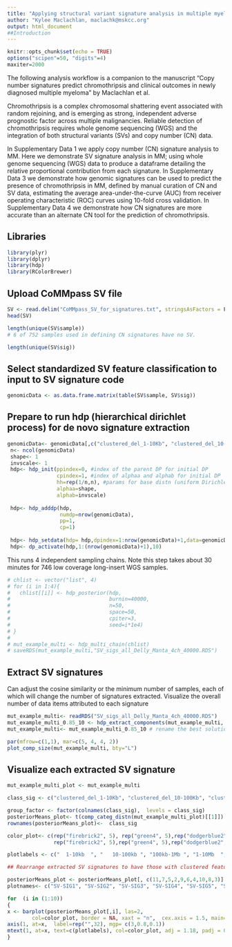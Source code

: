 ```yaml
---
title: "Applying structural variant signature analysis in multiple myeloma"
author: "Kylee Maclachlan, maclachk@mskcc.org"
output: html_document
##Introduction
---
```

```r
knitr::opts_chunk$set(echo = TRUE)
options("scipen"=50, "digits"=4)
maxiter=2000
```

The following analysis workflow is a companion to the manuscript “Copy number signatures predict chromothripsis and clinical outcomes in newly diagnosed multiple myeloma” by Maclachlan et al. 

Chromothripsis is a complex chromosomal shattering event associated with random rejoining, and is emerging as strong, independent adverse prognostic factor across multiple malignancies. Reliable detection of chromothripsis requires whole genome sequencing (WGS) and the integration of both structural variants (SVs) and copy number (CN) data. 

In Supplementary Data 1 we apply copy number (CN) signature analysis to MM. Here we demonstrate SV signature analysis in MM; using whole genome sequencing (WGS) data to produce a dataframe detailing the relative proportional contribution from each signature. In Supplementary Data 3 we demonstrate how genomic signatures can be used to predict the presence of chromothripsis in MM, defined by manual curation of CN and SV data, estimating the average area-under-the-curve (AUC) from receiver operating characteristic (ROC) curves using 10-fold cross validation. In Supplementary Data 4 we demonstrate how CN signatures are more accurate than an alternate CN tool for the prediction of chromothripsis. 

## Libraries
```r
library(plyr)
library(dplyr)
library(hdp)
library(RColorBrewer)
```

## Upload CoMMpass SV file
```r
SV <- read.delim("CoMMpass_SV_for_signatures.txt", stringsAsFactors = F)
head(SV)
```

```r
length(unique(SV$sample))
# 6 of 752 samples used in defining CN signatures have no SV.
```

```r
length(unique(SV$sig))
```

## Select standardized SV feature classification to input to SV signature code
```r
genomicData <- as.data.frame.matrix(table(SV$sample, SV$sig))
```

## Prepare to run hdp (hierarchical dirichlet process) for de novo signature extraction 
```r
genomicData<- genomicData[,c("clustered_del_1-10Kb", "clustered_del_10-100Kb", "clustered_del_100Kb-1Mb", "clustered_del_1Mb-10Mb", "clustered_del_>10Mb", "clustered_tds_1-10Kb","clustered_tds_10-100Kb", "clustered_tds_100Kb-1Mb", "clustered_tds_1Mb-10Mb", "clustered_tds_>10Mb", "clustered_inv_1-10Kb", "clustered_inv_10-100Kb", "clustered_inv_100Kb-1Mb",  "clustered_inv_1Mb-10Mb", "clustered_inv_>10Mb",  "clustered_trans", "non-clustered_del_1-10Kb",  "non-clustered_del_10-100Kb", "non-clustered_del_100Kb-1Mb", "non-clustered_del_1Mb-10Mb", "non-clustered_del_>10Mb", "non-clustered_tds_1-10Kb", "non-clustered_tds_10-100Kb", "non-clustered_tds_100Kb-1Mb", "non-clustered_tds_1Mb-10Mb", "non-clustered_tds_>10Mb", "non-clustered_inv_1-10Kb", "non-clustered_inv_10-100Kb", "non-clustered_inv_100Kb-1Mb", "non-clustered_inv_1Mb-10Mb", "non-clustered_inv_>10Mb", "non-clustered_trans")]
 n<- ncol(genomicData)
 shape<- 1
 invscale<- 1
 hdp<- hdp_init(ppindex=0, #index of the parent DP for initial DP
                cpindex=1, #index of alphaa and alphab for initial DP
                hh=rep(1/n,n), #params for base distn (uniform Dirichlet)
                alphaa=shape,
                alphab=invscale)
 
 hdp<- hdp_adddp(hdp,
                 numdp=nrow(genomicData),
                 pp=1,
                 cp=1)
 
 hdp<- hdp_setdata(hdp= hdp,dpindex=1:nrow(genomicData)+1,data=genomicData)
 hdp<- dp_activate(hdp,1:(nrow(genomicData)+1),10)
```

This runs 4 independent sampling chains. Note this step takes about 30 minutes for 746 low coverage long-insert WGS samples. 
```r
# chlist <- vector("list", 4)
# for (i in 1:4){
#   chlist[[i]] <- hdp_posterior(hdp,
#                                burnin=40000,
#                                n=50,
#                                space=50,
#                                cpiter=3,
#                                seed=i*1e4)
# }
# 
# mut_example_multi <- hdp_multi_chain(chlist)
# saveRDS(mut_example_multi,"SV_sigs_all_Delly_Manta_4ch_40000.RDS")
```

## Extract SV signatures

Can adjust the cosine similarity or the minimum number of samples, each of which will change the number of signatures extracted. Visualize the overall number of data items attributed to each signature
```r
mut_example_multi<- readRDS("SV_sigs_all_Delly_Manta_4ch_40000.RDS")
mut_example_multi_0.85_10 <- hdp_extract_components(mut_example_multi, cos.merge = 0.85, min.sample =10) 
mut_example_multi<- mut_example_multi_0.85_10 # rename the best solution

par(mfrow=c(1,1), mar=c(5, 4, 4, 2))
plot_comp_size(mut_example_multi, bty="L")
```

## Visualize each extracted SV signature
```r
mut_example_multi_plot <- mut_example_multi

class_sig <- c("clustered_del_1-10Kb", "clustered_del_10-100Kb", "clustered_del_100Kb-1Mb", "clustered_del_1Mb-10Mb", "clustered_del_>10Mb", "clustered_tds_1-10Kb","clustered_tds_10-100Kb", "clustered_tds_100Kb-1Mb", "clustered_tds_1Mb-10Mb", "clustered_tds_>10Mb", "clustered_inv_1-10Kb", "clustered_inv_10-100Kb", "clustered_inv_100Kb-1Mb",  "clustered_inv_1Mb-10Mb", "clustered_inv_>10Mb",  "clustered_trans", "non-clustered_del_1-10Kb",  "non-clustered_del_10-100Kb", "non-clustered_del_100Kb-1Mb", "non-clustered_del_1Mb-10Mb", "non-clustered_del_>10Mb", "non-clustered_tds_1-10Kb", "non-clustered_tds_10-100Kb", "non-clustered_tds_100Kb-1Mb", "non-clustered_tds_1Mb-10Mb", "non-clustered_tds_>10Mb", "non-clustered_inv_1-10Kb", "non-clustered_inv_10-100Kb", "non-clustered_inv_100Kb-1Mb", "non-clustered_inv_1Mb-10Mb", "non-clustered_inv_>10Mb", "non-clustered_trans")

group_factor <- factor(colnames(class_sig),  levels = class_sig)
posteriorMeans_plot<- t(comp_categ_distn(mut_example_multi_plot)[[1]])
rownames(posteriorMeans_plot)<-  class_sig

color_plot<- c(rep("firebrick2", 5), rep("green4", 5),rep("dodgerblue2", 5),"darkgrey",
               rep("firebrick2", 5),rep("green4", 5),rep("dodgerblue2", 5),"darkgrey")

plotlabels <- c("  1-10kb  ", "   10-100kb ", "100kb-1Mb ", "1-10Mb  ", ">10Mb  ", "  1-10kb  ", "   10-100kb ", "100kb-1Mb ", "1-10Mb  ", ">10Mb  ", "  1-10kb  ", "   10-100kb ", "100kb-1Mb ", "1-10Mb  ", ">10Mb  ", "   ", "  1-10kb  ", "   10-100kb ", "100kb-1Mb ", "1-10Mb  ", ">10Mb  ", "  1-10kb  ", "   10-100kb ", "100kb-1Mb ", "1-10Mb  ", ">10Mb  ", "  1-10kb  ", "   10-100kb ", "100kb-1Mb ", "1-10Mb  ", ">10Mb  ",  "   ")

## Rearrange extracted SV signatures to have those with clustered features as SIGS 1-3, the rest as SIGS 4-10, and exclude the offset signature

posteriorMeans_plot <- posteriorMeans_plot[, c(11,7,5,2,9,6,4,10,8,3)]
plotnames<- c("SV-SIG1", "SV-SIG2", "SV-SIG3", "SV-SIG4", "SV-SIG5", "SV-SIG6", "SV-SIG7", "SV-SIG8", "SV-SIG9", "SV-SIG10")

for  (i in (1:10)) 
{
x <- barplot(posteriorMeans_plot[,i], las=2,
        col=color_plot, border = NA, xaxt = "n",  cex.axis = 1.5, main= plotnames[i], ylim = c(0, 1.0), cex.main = 2)
axis(1, at=x,  label=rep("",32), mgp= c(3,0.8,0.1))
mtext(1, at=x, text=c(plotlabels), col=color_plot, adj = 1.18, padj = 0.5, cex = 0.9, las = 2)
}
```

